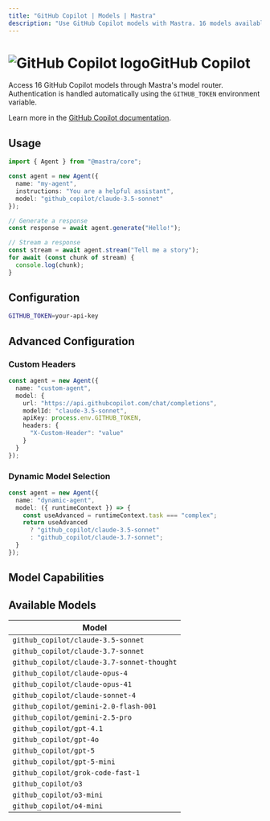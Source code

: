 ```yaml
---
title: "GitHub Copilot | Models | Mastra"
description: "Use GitHub Copilot models with Mastra. 16 models available."
---
```



# <img src="https://models.dev/logos/github_copilot.svg" alt="GitHub Copilot logo" className="inline w-8 h-8 mr-2 align-middle dark:invert dark:brightness-0 dark:contrast-200" />GitHub Copilot

Access 16 GitHub Copilot models through Mastra's model router. Authentication is handled automatically using the `GITHUB_TOKEN` environment variable.

Learn more in the [GitHub Copilot documentation](https://docs.github.com/en/copilot).

## Usage

```typescript
import { Agent } from "@mastra/core";

const agent = new Agent({
  name: "my-agent",
  instructions: "You are a helpful assistant",
  model: "github_copilot/claude-3.5-sonnet"
});

// Generate a response
const response = await agent.generate("Hello!");

// Stream a response
const stream = await agent.stream("Tell me a story");
for await (const chunk of stream) {
  console.log(chunk);
}
```

## Configuration

```bash
GITHUB_TOKEN=your-api-key
```

## Advanced Configuration

### Custom Headers

```typescript
const agent = new Agent({
  name: "custom-agent",
  model: {
    url: "https://api.githubcopilot.com/chat/completions",
    modelId: "claude-3.5-sonnet",
    apiKey: process.env.GITHUB_TOKEN,
    headers: {
      "X-Custom-Header": "value"
    }
  }
});
```

### Dynamic Model Selection

```typescript
const agent = new Agent({
  name: "dynamic-agent",
  model: ({ runtimeContext }) => {
    const useAdvanced = runtimeContext.task === "complex";
    return useAdvanced 
      ? "github_copilot/claude-3.5-sonnet"
      : "github_copilot/claude-3.7-sonnet";
  }
});
```

## Model Capabilities

<ProviderCapabilitiesTable providerId="github_copilot" limit={10} />

## Available Models

| Model |
|-------|
| `github_copilot/claude-3.5-sonnet` |
| `github_copilot/claude-3.7-sonnet` |
| `github_copilot/claude-3.7-sonnet-thought` |
| `github_copilot/claude-opus-4` |
| `github_copilot/claude-opus-41` |
| `github_copilot/claude-sonnet-4` |
| `github_copilot/gemini-2.0-flash-001` |
| `github_copilot/gemini-2.5-pro` |
| `github_copilot/gpt-4.1` |
| `github_copilot/gpt-4o` |
| `github_copilot/gpt-5` |
| `github_copilot/gpt-5-mini` |
| `github_copilot/grok-code-fast-1` |
| `github_copilot/o3` |
| `github_copilot/o3-mini` |
| `github_copilot/o4-mini` |
